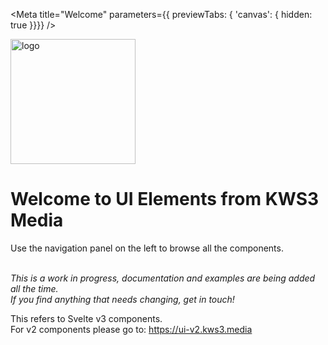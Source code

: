 

<Version />

<Meta
  title="Welcome"
  parameters={{ previewTabs: { 'canvas': { hidden: true }}}}
/>


<div class="main has-text-centered">
  <img
    width="200"
    src="https://kws3.media/assets/images/logo.png"
    style={{margin:'10px 0'}}
    alt="logo" />
  <h1 class="title">Welcome to UI Elements from KWS3 Media</h1>
  <p>
    Use the navigation panel on the left to browse all the components.<br /><br />
  </p>
  <p>
    <em
      >This is a work in progress, documentation and examples are being added
      all the time. <br />If you find anything that needs changing, get in
      touch!</em>
  </p>
  <div class="message is-warning">
    <div class="message-body">
      <p>
        This refers to Svelte v3 components.
        <br />For v2 components please go to: <a href="https://ui-v2.kws3.media">https://ui-v2.kws3.media</a>
      </p>
    </div>
  </div>
</div>